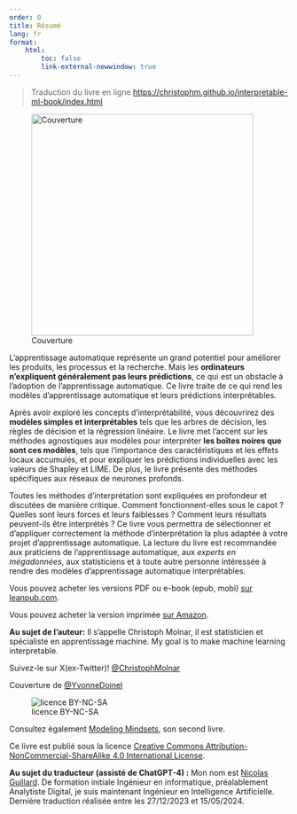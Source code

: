 ```yaml
---
order: 0
title: Résumé
lang: fr
format:
    html:
        toc: false
        link-external-newwindow: true
---
```


> Traduction du livre en ligne [https://christophm.github.io/interpretable-ml-book/index.html](https://christophm.github.io/interpretable-ml-book/index.html)

![Couverture](./images/cutout.png){width=400px align="center"}

L'apprentissage automatique représente un grand potentiel pour améliorer les produits, les processus et la recherche. Mais les **ordinateurs n'expliquent généralement pas leurs prédictions**, ce qui est un obstacle à l'adoption de l'apprentissage automatique. Ce livre traite de ce qui rend les modèles d'apprentissage automatique et leurs prédictions interprétables.

Après avoir exploré les concepts d'interprétabilité, vous découvrirez des **modèles simples et interprétables** tels que les arbres de décision, les règles de décision et la régression linéaire. Le livre met l'accent sur les méthodes agnostiques aux modèles pour interpréter **les boîtes noires que sont ces modèles**, tels que l'importance des caractéristiques et les effets locaux accumulés, et pour expliquer les prédictions individuelles avec les valeurs de Shapley et LIME. De plus, le livre présente des méthodes spécifiques aux réseaux de neurones profonds.

Toutes les méthodes d'interprétation sont expliquées en profondeur et discutées de manière critique. Comment fonctionnent-elles sous le capot ? Quelles sont leurs forces et leurs faiblesses ? Comment leurs résultats peuvent-ils être interprétés ? Ce livre vous permettra de sélectionner et d'appliquer correctement la méthode d'interprétation la plus adaptée à votre projet d'apprentissage automatique. La lecture du livre est recommandée aux praticiens de l'apprentissage automatique, aux _experts en mégadonnées_, aux statisticiens et à toute autre personne intéressée à rendre des modèles d'apprentissage automatique interprétables.

Vous pouvez acheter les versions PDF ou e-book (epub, mobi) [sur leanpub.com](https://leanpub.com/interpretable-machine-learning).

Vous pouvez acheter la version imprimée [sur Amazon](https://www.amazon.fr/dp/B09TMWHVB4).

**Au sujet de l'auteur:** Il s'appelle Christoph Molnar, il est statisticien et spécialiste en apprentissage machine.
My goal is to make machine learning interpretable.

Suivez-le sur X(ex-Twitter)! [\@ChristophMolnar](https://twitter.com/ChristophMolnar)

Couverture de [\@YvonneDoinel](https://twitter.com/YvonneDoinel)

![licence BY-NC-SA](./images/by-nc-sa.png)

Consultez également [Modeling Mindsets](https://bookgoodies.com/a/B0BMGSF52B), son second livre.

Ce livre est publié sous la licence [Creative Commons Attribution-NonCommercial-ShareAlike 4.0 International License](http://creativecommons.org/licenses/by-nc-sa/4.0/).


::: {.callout-note title="Note du traducteur" icon=false}
**Au sujet du traducteur (assisté de ChatGPT-4) :** Mon nom est [Nicolas Guillard](https://www.linkedin.com/in/nicolasguillard/). De formation initiale Ingénieur en informatique, préalablement Analytiste Digital, je suis maintenant Ingénieur en Intelligence Artificielle.
Dernière traduction réalisée entre les 27/12/2023 et 15/05/2024.
:::